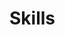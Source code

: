 
<Meta title="Components|Skills" component={Skills} />

# Skills

<Preview>
  <Story name="default">
    <Skills
      skills={[
        {
          label: text("label", "Label"),
          filling: number("filling", 50, {
            range: true,
            min: 0,
            max: 100,
          }),
          progress: text("progress", "Progress"),
        },
      ]}
    />
  </Story>
</Preview>
